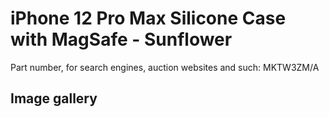 
# iPhone 12 Pro Max Silicone Case with MagSafe - Sunflower

Part number, for search engines, auction websites and such: MKTW3ZM/A

## Image gallery

<div style={{ width: '100%', maxWidth: '768px' }}>
<GalleryComponent
    images={[
      {
        original: "/everysource/MKTW3.webp",
        thumbnail: "/everypreview/MKTW3.webp",
      },
      {
        original: "/everysource/MKTW3_AV1.webp",
        thumbnail: "/everypreview/MKTW3_AV1.webp",
      },
      {
        original: "/everysource/MKTW3_AV2.webp",
        thumbnail: "/everypreview/MKTW3_AV2.webp",
      },
      {
        original: "/everysource/MKTW3_AV3.webp",
        thumbnail: "/everypreview/MKTW3_AV3.webp",
      }
    ]}
  />
</div>